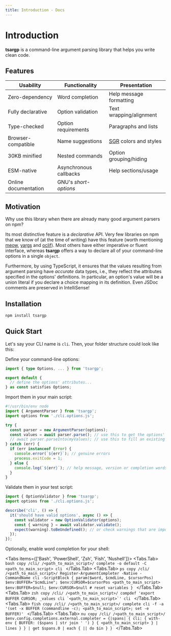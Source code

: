 ```yaml
---
title: Introduction - Docs
---
```



# Introduction

**tsargp** is a command-line argument parsing library that helps you write clean code.

## Features

| Usability            | Functionality          | Presentation            |
| -------------------- | ---------------------- | ----------------------- |
| Zero-dependency      | Word completion        | Help message formatting |
| Fully declarative    | Option validation      | Text wrapping/alignment |
| Type-checked         | Option requirements    | Paragraphs and lists    |
| Browser-compatible   | Name suggestions       | [SGR] colors and styles |
| 30KB minified        | Nested commands        | Option grouping/hiding  |
| ESM-native           | Asynchronous callbacks | Help sections/usage     |
| Online documentation | GNU's _short-options_  |                         |

## Motivation

Why use this library when there are already many good argument parsers on npm?

Its most distinctive feature is a _declarative_ API. Very few libraries on npm that we know of (at
the time of writing) have this feature (worth mentioning [meow], [yargs] and [oclif]). Most others
have either imperative or fluent interface, whereas **tsargp** offers a way to declare all of your
command-line options in a single `object`.

Furthermore, by using TypeScript, it ensures that the values resulting from argument parsing have
_accurate_ data types, i.e., they reflect the attributes specified in the options' definitions. In
particular, an option's value will be a union literal if you declare a choice mapping in its
definition. Even JSDoc comments are preserved in IntelliSense!

## Installation

```sh copy
npm install tsargp
```

## Quick Start

Let's say your CLI name is `cli`. Then, your folder structure could look like this:

<FileTree>
  <FileTree.Folder name="lib" defaultOpen>
    <FileTree.File name="cli.ts" />
    <FileTree.File name="cli.options.ts" />
    <FileTree.File name="cli.options.spec.ts" />
  </FileTree.Folder>
</FileTree>

Define your command-line options:

```ts copy filename="cli.options.ts" /cli/
import { type Options, ... } from 'tsargp';

export default {
  // define the options' attributes...
} as const satisfies Options;
```

Import them in your main script:

```ts copy filename="cli.ts" {3}
#!/usr/bin/env node
import { ArgumentParser } from 'tsargp';
import options from './cli.options.js';

try {
  const parser = new ArgumentParser(options);
  const values = await parser.parse(); // use this to get the options' values
  // await parser.parseInto(myValues); // use this to fill an existing object or class instance
} catch (err) {
  if (err instanceof Error) {
    console.error(`${err}`); // genuine errors
    process.exitCode = 1;
  } else {
    console.log(`${err}`); // help message, version or completion words
  }
}
```

Validate them in your test script:

```ts copy filename="cli.options.spec.ts" {2}
import { OptionValidator } from 'tsargp';
import options from './cli.options.js';

describe('cli', () => {
  it('should have valid options', async () => {
    const validator = new OptionValidator(options);
    const { warning } = await validator.validate();
    expect(warning).toBeUndefined(); // or check warnings that are important to your application
  });
});
```

Optionally, enable word completion for your shell:

<Tabs items={['Bash', 'PowerShell', 'Zsh', 'Fish', 'Nushell']}>
  <Tabs.Tab>
    ```bash copy /cli/ /<path_to_main_script>/
    complete -o default -C <path_to_main_script> cli
    ```
  </Tabs.Tab>
  <Tabs.Tab>
    ```ps copy /cli/ /<path_to_main_script>/
    Register-ArgumentCompleter -Native -CommandName cli -ScriptBlock {
      param($word, $cmdLine, $cursorPos)
        $env:BUFFER="$cmdLine"; $env:CURSOR=$cursorPos
        <path_to_main_script>
        $env:BUFFER=$null; $env:CURSOR=$null # reset variables
    }
    ```
  </Tabs.Tab>
  <Tabs.Tab>
    ```zsh copy /cli/ /<path_to_main_script>/
    compdef 'export BUFFER CURSOR; _values cli `<path_to_main_script>`' cli
    ```
  </Tabs.Tab>
  <Tabs.Tab>
    ```fish copy /cli/ /<path_to_main_script>/
    complete cli -f -a '(set -x BUFFER (commandline -c); <path_to_main_script>; set -e BUFFER)'
    ```
  </Tabs.Tab>
  <Tabs.Tab>
    ```nu copy /cli/ /<path_to_main_script>/
    $env.config.completions.external.completer = {|spans|
      {
        cli: {
          with-env { BUFFER: ($spans | str join ' ') } { <path_to_main_script> } | lines
        }
      } | get $spans.0 | each { || do $in }
    }
    ```
  </Tabs.Tab>
</Tabs>

[SGR]: https://en.wikipedia.org/wiki/ANSI_escape_code#Select_Graphic_Rendition_parameters
[meow]: https://www.npmjs.com/package/meow
[yargs]: https://yargs.js.org/
[oclif]: https://oclif.io/
